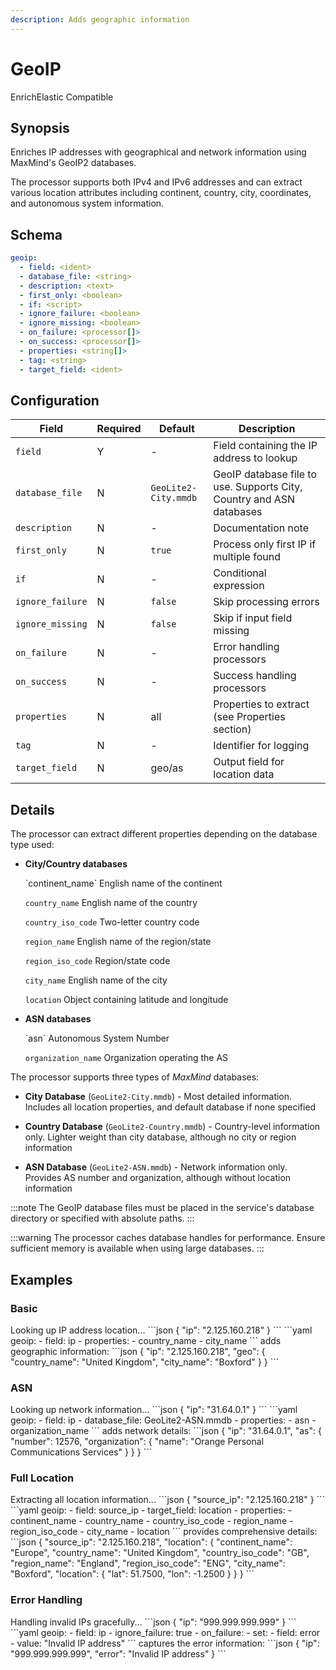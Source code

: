 ```yaml
---
description: Adds geographic information
---
```


# GeoIP

<span class="theme-doc-version-badge badge badge--primary">Enrich</span><span class="theme-doc-version-badge badge badge--secondary">Elastic Compatible</span>

## Synopsis

Enriches IP addresses with geographical and network information using MaxMind's GeoIP2 databases.

The processor supports both IPv4 and IPv6 addresses and can extract various location attributes including continent, country, city, coordinates, and autonomous system information.

## Schema

```yaml {2}
geoip:
  - field: <ident>
  - database_file: <string>
  - description: <text>
  - first_only: <boolean>
  - if: <script>
  - ignore_failure: <boolean>
  - ignore_missing: <boolean>
  - on_failure: <processor[]>
  - on_success: <processor[]>
  - properties: <string[]>
  - tag: <string>
  - target_field: <ident>
```

## Configuration

|Field|Required|Default|Description|
|---|---|---|---|
|`field`|Y|-|Field containing the IP address to lookup|
|`database_file`|N|`GeoLite2-City.mmdb`|GeoIP database file to use. Supports City, Country and ASN databases|
|`description`|N|-|Documentation note|
|`first_only`|N|`true`|Process only first IP if multiple found|
|`if`|N|-|Conditional expression|
|`ignore_failure`|N|`false`|Skip processing errors|
|`ignore_missing`|N|`false`|Skip if input field missing|
|`on_failure`|N|-|Error handling processors|
|`on_success`|N|-|Success handling processors|
|`properties`|N|all|Properties to extract (see Properties section)|
|`tag`|N|-|Identifier for logging|
|`target_field`|N|geo/as|Output field for location data|

## Details

The processor can extract different properties depending on the database type used:

* **City/Country databases**

  <TermTable>
    <TermCol>`continent_name`</TermCol>
    <DefCol>English name of the continent</DefCol>
    
    <TermCol>`country_name`</TermCol>
    <DefCol>English name of the country</DefCol>

    <TermCol>`country_iso_code`</TermCol>
    <DefCol>Two-letter country code</DefCol>

    <TermCol>`region_name`</TermCol>
    <DefCol>English name of the region/state</DefCol>

    <TermCol>`region_iso_code`</TermCol>
    <DefCol>Region/state code</DefCol>

    <TermCol>`city_name`</TermCol>
    <DefCol>English name of the city</DefCol>

    <TermCol>`location`</TermCol>
    <DefCol>Object containing latitude and longitude</DefCol>
  </TermTable>

* **ASN databases**

  <TermTable>
    <TermCol>`asn`</TermCol>
    <DefCol>Autonomous System Number</DefCol>
    
    <TermCol>`organization_name`</TermCol>
    <DefCol>Organization operating the AS</DefCol>
  </TermTable>

The processor supports three types of _MaxMind_ databases:

* **City Database** (`GeoLite2-City.mmdb`) - Most detailed information. Includes all location properties, and default database if none specified

* **Country Database** (`GeoLite2-Country.mmdb`) - Country-level information only. Lighter weight than city database, although no city or region information

* **ASN Database** (`GeoLite2-ASN.mmdb`) - Network information only. Provides AS number and organization, although without location information

:::note
The GeoIP database files must be placed in the service's database directory or specified with absolute paths.
:::

:::warning
The processor caches database handles for performance. Ensure sufficient memory is available when using large databases.
:::

## Examples

### Basic

<ExampleGrid>
  <CommentCol>
    Looking up IP address location...
  </CommentCol>
  <CodeCol>
    ```json
    {
      "ip": "2.125.160.218"
    }
    ```
    ```yaml
    geoip:
      - field: ip
      - properties: 
          - country_name
          - city_name
    ```
  </CodeCol>
  <CommentCol>
    adds geographic information:
  </CommentCol>
  <CodeCol>
    ```json
    {
      "ip": "2.125.160.218",
      "geo": {
        "country_name": "United Kingdom",
        "city_name": "Boxford"
      }
    }
    ```
  </CodeCol>
</ExampleGrid>

### ASN

<ExampleGrid>
  <CommentCol>
    Looking up network information...
  </CommentCol>
  <CodeCol>
    ```json
    {
      "ip": "31.64.0.1"
    }
    ```
    ```yaml
    geoip:
      - field: ip
      - database_file: GeoLite2-ASN.mmdb
      - properties:
          - asn
          - organization_name
    ```
  </CodeCol>
  <CommentCol>
    adds network details:
  </CommentCol>
  <CodeCol>
    ```json
    {
      "ip": "31.64.0.1",
      "as": {
        "number": 12576,
        "organization": {
          "name": "Orange Personal Communications Services"
        }
      }
    }
    ```
  </CodeCol>
</ExampleGrid>

### Full Location

<ExampleGrid>
  <CommentCol>
    Extracting all location information...
  </CommentCol>
  <CodeCol>
    ```json
    {
      "source_ip": "2.125.160.218"
    }
    ```
    ```yaml
    geoip:
      - field: source_ip
      - target_field: location
      - properties:
          - continent_name
          - country_name
          - country_iso_code
          - region_name
          - region_iso_code
          - city_name
          - location
    ```
  </CodeCol>
  <CommentCol>
    provides comprehensive details:
  </CommentCol>
  <CodeCol>
    ```json
    {
      "source_ip": "2.125.160.218",
      "location": {
        "continent_name": "Europe",
        "country_name": "United Kingdom",
        "country_iso_code": "GB",
        "region_name": "England",
        "region_iso_code": "ENG",
        "city_name": "Boxford",
        "location": {
          "lat": 51.7500,
          "lon": -1.2500
        }
      }
    }
    ```
  </CodeCol>
</ExampleGrid>

### Error Handling

<ExampleGrid>
  <CommentCol>
    Handling invalid IPs gracefully...
  </CommentCol>
  <CodeCol>
    ```json
    {
      "ip": "999.999.999.999"
    }
    ```
    ```yaml
    geoip:
      - field: ip
      - ignore_failure: true
      - on_failure:
          - set:
              - field: error
              - value: "Invalid IP address"
    ```
  </CodeCol>
  <CommentCol>
    captures the error information:
  </CommentCol>
  <CodeCol>
    ```json
    {
      "ip": "999.999.999.999",
      "error": "Invalid IP address"
    }
    ```
  </CodeCol>
</ExampleGrid>
